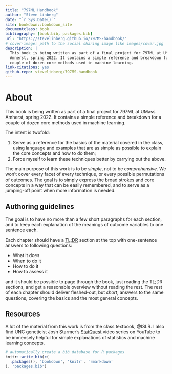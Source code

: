 ```yaml
--- 
title: "797ML Handbook"
author: "Steve Linberg"
date: "`r Sys.Date()`"
site: bookdown::bookdown_site
documentclass: book
bibliography: [book.bib, packages.bib]
url: "https://stevelinberg.github.io/797MS-handbook/"
# cover-image: path to the social sharing image like images/cover.jpg
description: |
  This book is being written as part of a final project for 797ML at UMass
  Amherst, spring 2022. It contains a simple reference and breakdown for a
  couple of dozen core methods used in machine learning.
link-citations: yes
github-repo: stevelinberg/797MS-handbook
---
```


# About

This book is being written as part of a final project for 797ML at UMass
Amherst, spring 2022. It contains a simple reference and breakdown for a
couple of dozen core methods used in machine learning. 

The intent is twofold:

1. Serve as a reference for the basics of the material covered in the class, using language and examples that are as simple as possible to explain the core concepts and how to do them;
1. Force myself to learn these techniques better by carrying out the above.

The main purpose of this work is to be *simple*, not to be *comprehensive*. We won't cover every facet of every technique, or every possible permutations of outcomes. The goal is to simply express the broad strokes and core concepts in a way that can be easily remembered, and to serve as a jumping-off point when more information is needed.

## Authoring guidelines

The goal is to have no more than a few short paragraphs for each section, and to keep each explanation of the meanings of outcome variables to one sentence each.

Each chapter should have a [TL;DR](https://en.wikipedia.org/wiki/Wikipedia:Too_long;_didn%27t_read) section at the top with one-sentence answers to following questions:

- What it does
- When to do it
- How to do it
- How to assess it

and it should be possible to page through the book, just reading the TL;DR sections, and get a reasonable overview without reading the rest. The rest of each chapter should deliver fleshed-out, but *short*, answers to the same questions, covering the basics and the most general concepts.

## Resources

A lot of the material from this work is from the class textbook, @ISLR. I also find UNC geneticist Josh Starmer's [StatQuest](https://www.youtube.com/channel/UCtYLUTtgS3k1Fg4y5tAhLbw) video series on YouTube to be immensely helpful for simple explanations of statistics and machine learning concepts. 

```r
# automatically create a bib database for R packages
knitr::write_bib(c(
  .packages(), 'bookdown', 'knitr', 'rmarkdown'
), 'packages.bib')
```
